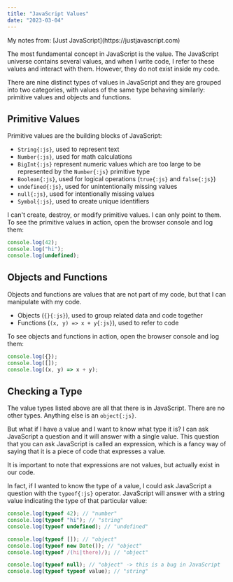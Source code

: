 ```yaml
---
title: "JavaScript Values"
date: "2023-03-04"
---
```


<div className="info-bar">
  My notes from: [Just JavaScript](https://justjavascript.com)
</div>

The most fundamental concept in JavaScript is the value. The JavaScript universe contains several values, and when I write code, I refer to these values and interact with them. However, they do not exist inside my code.

There are nine distinct types of values in JavaScript and they are grouped into two categories, with values of the same type behaving similarly: primitive values and objects and functions.

## Primitive Values

Primitive values are the building blocks of JavaScript:

- `String{:js}`, used to represent text
- `Number{:js}`, used for math calculations
- `BigInt{:js}` represent numeric values which are too large to be represented by the `Number{:js}` primitive type
- `Boolean{:js}`, used for logical operations (`true{:js}` and `false{:js}`)
- `undefined{:js}`, used for unintentionally missing values
- `null{:js}`, used for intentionally missing values
- `Symbol{:js}`, used to create unique identifiers

I can't create, destroy, or modify primitive values. I can only point to them.
To see the primitive values in action, open the browser console and log them:

```js
console.log(42);
console.log("hi");
console.log(undefined);
```

## Objects and Functions

Objects and functions are values that are not part of my code, but that I can manipulate with my code.

- Objects (`{}{:js}`), used to group related data and code together
- Functions (`(x, y) => x + y{:js}`), used to refer to code

To see objects and functions in action, open the browser console and log them:

```js
console.log({});
console.log([]);
console.log((x, y) => x + y);
```

## Checking a Type

The value types listed above are all that there is in JavaScript. There are no other types. Anything else is an `object{:js}`.

But what if I have a value and I want to know what type it is? I can ask JavaScript a question and it will answer with a single value. This question that you can ask JavaScript is called an expression, which is a fancy way of saying that it is a piece of code that expresses a value.

It is important to note that expressions are not values, but actually exist in our code.

In fact, if I wanted to know the type of a value, I could ask JavaScript a question with the `typeof{:js}` operator. JavaScript will answer with a string value indicating the type of that particular value:

```js
console.log(typeof 42); // "number"
console.log(typeof "hi"); // "string"
console.log(typeof undefined); // "undefined"

console.log(typeof []); // "object"
console.log(typeof new Date()); // "object"
console.log(typeof /(hi|there)/); // "object"

console.log(typeof null); // "object" -> this is a bug in JavaScript
console.log(typeof typeof value); // "string"
```
